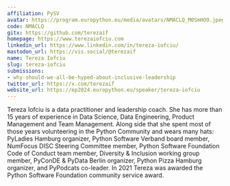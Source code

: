 ```yaml
---
affiliation: PySV
avatar: https://program.europython.eu/media/avatars/NMACLQ_M0SmHO9.jpeg
code: NMACLQ
gitx: https://github.com/terezaif
homepage: https://www.terezaiofciu.com
linkedin_url: https://www.linkedin.com/in/tereza-iofciu/
mastodon_url: https://vis.social/@terezaif
name: Tereza Iofciu
slug: tereza-iofciu
submissions:
- why-should-we-all-be-hyped-about-inclusive-leadership
twitter_url: https://x.com/terezaif
website_url: https://ep2024.europython.eu/speaker/tereza-iofciu
---
```


Tereza Iofciu is a data practitioner and leadership coach. She has more than 15 years of experience in Data Science, Data Engineering, Product Management and Team Management. Along side that she spent most of those years volunteering in the Python Community and wears many hats: PyLadies Hamburg organizer, Python Software Verband board member, NumFocus DISC Steering Committee member, Python Software Foundation Code of Conduct team member, Diversity & Inclusion working group member, PyConDE & PyData Berlin organizer, Python Pizza Hamburg organizer, and PyPodcats co-leader. In 2021 Tereza was awarded the Python Software Foundation community service award.
